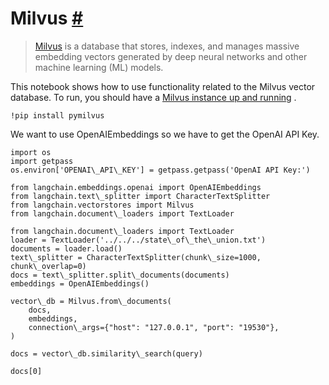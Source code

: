  Milvus
 [#](#milvus "Permalink to this headline")
===================================================
> 
> 
> 
> [Milvus](https://milvus.io/docs/overview.md) 
>  is a database that stores, indexes, and manages massive embedding vectors generated by deep neural networks and other machine learning (ML) models.
>  
> 
> 
> 
> 
 This notebook shows how to use functionality related to the Milvus vector database.
 To run, you should have a
 [Milvus instance up and running](https://milvus.io/docs/install_standalone-docker.md) 
 .
```
!pip install pymilvus
```
 We want to use OpenAIEmbeddings so we have to get the OpenAI API Key.
```
import os
import getpass
os.environ['OPENAI\_API\_KEY'] = getpass.getpass('OpenAI API Key:')
```
```
from langchain.embeddings.openai import OpenAIEmbeddings
from langchain.text\_splitter import CharacterTextSplitter
from langchain.vectorstores import Milvus
from langchain.document\_loaders import TextLoader
```
```
from langchain.document\_loaders import TextLoader
loader = TextLoader('../../../state\_of\_the\_union.txt')
documents = loader.load()
text\_splitter = CharacterTextSplitter(chunk\_size=1000, chunk\_overlap=0)
docs = text\_splitter.split\_documents(documents)
embeddings = OpenAIEmbeddings()
```
```
vector\_db = Milvus.from\_documents(
    docs,
    embeddings,
    connection\_args={"host": "127.0.0.1", "port": "19530"},
)
```
```
docs = vector\_db.similarity\_search(query)
```
```
docs[0]
```